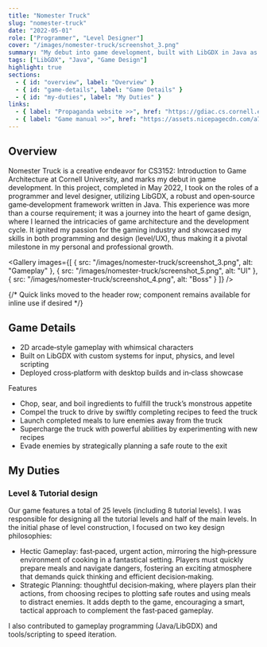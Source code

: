 ```yaml
---
title: "Nomester Truck"
slug: "nomester-truck"
date: "2022-05-01"
role: ["Programmer", "Level Designer"]
cover: "/images/nomester-truck/screenshot_3.png"
summary: "My debut into game development, built with LibGDX in Java as part of CS3152 (Game Architecture)."
tags: ["LibGDX", "Java", "Game Design"]
highlight: true
sections:
  - { id: "overview", label: "Overview" }
  - { id: "game-details", label: "Game Details" }
  - { id: "my-duties", label: "My Duties" }
links:
  - { label: "Propaganda website >>", href: "https://gdiac.cs.cornell.edu/temp/showcase/gallery/nomster_truck/" }
  - { label: "Game manual >>", href: "https://assets.nicepagecdn.com/a7c2be37/6110704/files/manual1.pdf" }
---
```



<h2 id="overview">Overview</h2>

Nomester Truck is a creative endeavor for CS3152: Introduction to Game Architecture at Cornell University, and marks my debut in game development. In this project, completed in May 2022, I took on the roles of a programmer and level designer, utilizing LibGDX, a robust and open‑source game‑development framework written in Java. This experience was more than a course requirement; it was a journey into the heart of game design, where I learned the intricacies of game architecture and the development cycle. It ignited my passion for the gaming industry and showcased my skills in both programming and design (level/UX), thus making it a pivotal milestone in my personal and professional growth.

<Gallery images={[
  { src: "/images/nomester-truck/screenshot_3.png", alt: "Gameplay" },
  { src: "/images/nomester-truck/screenshot_5.png", alt: "UI" },
  { src: "/images/nomester-truck/screenshot_4.png", alt: "Boss" }
]} />

<YouTube url="https://youtu.be/D8RLRL5Huhw" title="Nomester Truck trailer" />

{/* Quick links moved to the header row; component remains available for inline use if desired */}

<h2 id="game-details">Game Details</h2>

- 2D arcade‑style gameplay with whimsical characters
- Built on LibGDX with custom systems for input, physics, and level scripting
- Deployed cross‑platform with desktop builds and in‑class showcase

Features

- Chop, sear, and boil ingredients to fulfill the truck’s monstrous appetite
- Compel the truck to drive by swiftly completing recipes to feed the truck
- Launch completed meals to lure enemies away from the truck
- Supercharge the truck with powerful abilities by experimenting with new recipes
- Evade enemies by strategically planning a safe route to the exit

<h2 id="my-duties">My Duties</h2>

### Level & Tutorial design

Our game features a total of 25 levels (including 8 tutorial levels). I was responsible for designing all the tutorial levels and half of the main levels. In the initial phase of level construction, I focused on two key design philosophies:

- Hectic Gameplay: fast‑paced, urgent action, mirroring the high‑pressure environment of cooking in a fantastical setting. Players must quickly prepare meals and navigate dangers, fostering an exciting atmosphere that demands quick thinking and efficient decision‑making.
- Strategic Planning: thoughtful decision‑making, where players plan their actions, from choosing recipes to plotting safe routes and using meals to distract enemies. It adds depth to the game, encouraging a smart, tactical approach to complement the fast‑paced gameplay.

I also contributed to gameplay programming (Java/LibGDX) and tools/scripting to speed iteration.
